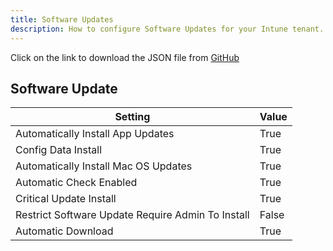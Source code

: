 ```yaml
---
title: Software Updates
description: How to configure Software Updates for your Intune tenant.
---
```



<Aside>
Click on the link to download the JSON file from <a href="https://github.com/SkipToTheEndpoint/OpenIntuneBaseline/blob/main/MACOS/NativeImport/MacOS%20-%20OIB%20-%20Updates%20-%20D%20-%20Update%20Configuration%20-%20v1.0.json" target="_blank">GitHub</a>
</Aside>

## Software Update

| Setting                                      | Value |
|----------------------------------------------|-------|
| Automatically Install App Updates            | True  |
| Config Data Install                          | True  |
| Automatically Install Mac OS Updates         | True  |
| Automatic Check Enabled                      | True  |
| Critical Update Install                      | True  |
| Restrict Software Update Require Admin To Install | False |
| Automatic Download                           | True  |
